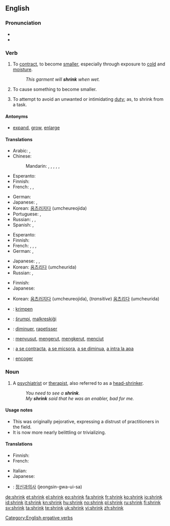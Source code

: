 ==English==

===Pronunciation===
* {{IPA|/ˈʃɻɪŋk/}}
* {{rhymes|ɪŋk}}

===Verb===
{{en-verb|shrinks|shrinking|'''[[shrank]]''' or '''[[shrunk]]'''|'''[[shrunk]]''' or '''[[shrunken]]'''}}

# {{intransitive}} To [[contract]], to become [[smaller]], especially through exposure to [[cold]] and [[moisture]].
#: ''This garment will '''shrink''' when wet.''
# {{transitive}} To cause something to become smaller.
# {{intransitive}} To attempt to avoid an unwanted or intimidating [[duty]]; as, to shrink from a task.

====Antonyms====
* [[expand]], [[grow]], [[enlarge]]

====Translations====
{{trans-top|intransitive: to contract, to become smaller}}
* Arabic: {{t|ar|تقلص|tr=taqallaSa}},  {{t|ar|أحجم|tr='aHjama}}
* Chinese:
*: Mandarin: {{t|cmn|收縮|sc=Hani}},  {{t|cmn|收缩|tr=shōusuō|sc=Hani}},  {{t-|cmn|縮|sc=Hani}},  {{t-|cmn|缩|tr=suō|sc=Hani}},  {{t|cmn|縮水|sc=Hani}},  {{t|cmn|缩水|tr=suōshuǐ|sc=Hani}}
* Esperanto: {{t|eo|etiĝi|xs=Esperanto}}
* Finnish: {{t+|fi|kutistua}}
* French: {{t|fr|se réduire}},  {{t+|fr|rétrécir}},  {{t-|fr|se resserrer}}
{{trans-mid}}
* German: {{t-|de|schrumpfen}}
* Japanese: {{t+|ja|縮む|tr=[[ちじむ]], chijimu}}, {{t|ja|縮まる|tr=[[ちじまる]], chijimaru}}
* Korean: [[움츠러지다]] (umcheureojida)
* Portuguese: {{t|pt|encolher}}, {{t|pt|contrair}}
* Russian: {{t|ru|сжиматься|tr=sžimát’sja}},  {{t|ru|сокращаться|tr=sokraščát’sja}},  {{t+|ru|уменьшиться|tr=umén’šit’sja}}
* Spanish: {{t|es|contraerse}},  {{t|es|encogerse}}
{{trans-bottom}}

{{trans-top|transitive: to cause something to shrink}}
* Esperanto: {{t|eo|etigi|xs=Esperanto}}
* Finnish: {{t-|fi|kutistaa}}
* French: {{t+|fr|rétrécir}},  {{t|fr|faire rétrécir}},  {{t|fr|rapetisser}},  {{t+|fr|diminuer}}
* German: {{t-|de|schrumpfen}},  {{t+|de|abnehmen}}
{{trans-mid}}
* Japanese: {{t-|ja|縮める|tr=[[ちじめる]], chijimeru}}, {{t-|ja|縮小する|tr=[[しゅくしょうする]], shukushō suru}}, {{t-|ja|短縮する|tr=[[たんしゅくする]], tanshuku suru}}
* Korean: [[움츠리다]] (umcheurida)
* Russian: {{t|ru|уменьшить|tr=umén’šit’}},  {{t|ru|сжимать|tr=sžimát’}}
{{trans-bottom}}

{{trans-top|intransitive: to attempt to avoid an unwanted or intimidating duty}}
* Finnish: {{t-|fi|luistaa}}
* Japanese: {{t|ja|尻込みする|tr=[[しりごみする]], shirigomi suru}}
{{trans-mid}}
* Korean: [[움츠러지다]] (umcheureojida), (''transitive'') [[움츠리다]] (umcheurida)
{{trans-bottom}}

{{checktrans-top}}
* {{ttbc|Dutch}}: [[krimpen]]
* {{ttbc|Esperanto}}: [[ŝrumpi]], [[malkreskiĝi]]
* {{ttbc|French}}: [[diminuer]], [[rapetisser]]
* {{ttbc|Indonesian}}: [[susut|menyusut]], [[kerut|mengerut]], [[kerut|mengkerut]], [[ciut|menciut]]
{{checktrans-mid}}
* {{ttbc|Romanian}}: [[a se contracta]], [[a se micsora]], [[a se diminua]], [[a intra la apa]]
* {{ttbc|Spanish}}: [[encoger]]
{{checktrans-bottom}}

===Noun===
{{en-noun}}

# {{slang}} A [[psychiatrist]] or [[therapist]], also referred to as a [[head-shrinker]].
#: ''You need to see a '''shrink'''.''
#: ''My '''shrink''' said that he was an enabler, bad for me.''

====Usage notes====
* This was originally pejorative, expressing a distrust of practitioners in the field.
* It is now more nearly belittling or trivializing.

====Translations====
{{trans-top|psychiatrist or therapist (informal, belittling)}}
* Finnish: {{t+|fi|kallonkutistaja}}
* French: {{t+|fr|psy|m}}
{{trans-mid}}
* Italian: {{t-|it|strizzacervelli|m}}
* Japanese: {{t|ja|精神科医|tr=[[せいしんかい]], sēshin-ka-i}}
{{trans-bottom}}

{{checktrans-top|most of these seem clearly wrong, missing the informal, somewhat pejorative connotation; can't tell about Japanese and Korean}}
{{trans-mid}}
* {{ttbc|Korean}}: [[정신과의사]] (jeongsin-gwa-ui-sa)
{{trans-bottom}}

[[Category:English ergative verbs]]

[[de:shrink]]
[[et:shrink]]
[[el:shrink]]
[[eo:shrink]]
[[fa:shrink]]
[[fr:shrink]]
[[ko:shrink]]
[[io:shrink]]
[[id:shrink]]
[[it:shrink]]
[[kn:shrink]]
[[hu:shrink]]
[[no:shrink]]
[[pl:shrink]]
[[ru:shrink]]
[[fi:shrink]]
[[sv:shrink]]
[[ta:shrink]]
[[te:shrink]]
[[uk:shrink]]
[[vi:shrink]]
[[zh:shrink]]